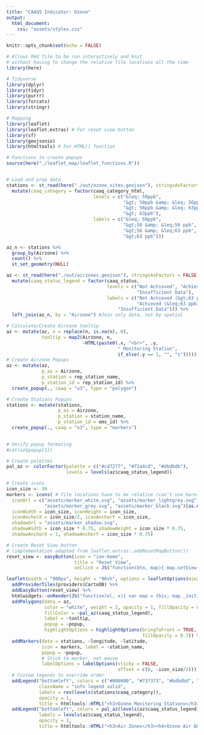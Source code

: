 ```yaml
---
title: "CAAQS Indicator: Ozone"
output: 
  html_document:
    css: "assets/styles.css"
---
```


```r
knitr::opts_chunk$set(echo = FALSE)

# Allows Rmd file to be run interactively and knit 
# without having to change the relative file locations all the time
library(here) 

# Tidyverse
library(dplyr)
library(tidyr)
library(purrr)
library(forcats)
library(stringr)

# Mapping
library(leaflet)
library(leaflet.extras) # For reset view button
library(sf)
library(geojsonio)
library(htmltools) # For HTML() function

# Functions to create popups
source(here("./leaflet_map/leaflet_functions.R"))


# Load and prep data
stations <- st_read(here("./out/ozone_sites.geojson"), stringsAsFactors = FALSE) %>%
  mutate(caaq_category = factor(caaq_category_html,
                                levels = c("&leq; 50ppb",
                                           "&gt; 50ppb &amp; &leq; 56ppb",
                                           "&gt; 56ppb &amp; &leq; 63ppb",
                                           "&gt; 63ppb"),
                                labels = c("&leq; 50ppb",
                                           "&gt;50 &amp; &leq;56 ppb",
                                           "&gt;56 &amp; &leq;63 ppb",
                                           "&gt;63 ppb")))

az_n <- stations %>%
  group_by(Airzone) %>%
  count() %>%
  st_set_geometry(NULL)

az <- st_read(here("./out/airzones.geojson"), stringsAsFactors = FALSE) %>%
  mutate(caaq_status_legend = factor(caaq_status, 
                                     levels = c("Not Achieved", "Achieved", 
                                                "Insufficient Data"),
                                     labels = c("Not Achieved (&gt;63 ppb)", 
                                                "Achieved (&leq;63 ppb)",
                                         "Insufficient Data"))) %>%
  left_join(az_n, by = "Airzone") #Join only data, not by spatial

# Calculate/Create Airzone tooltip
az <- mutate(az, n = replace(n, is.na(n), 0),
             tooltip = map2(Airzone, n, 
                            ~HTML(paste0(.x, "<br>", .y, 
                                         " Monitoring Station", 
                                         if_else(.y == 1, "", "s")))))
# Create Airzone Popups
az <- mutate(az, 
             p_az = Airzone,
             p_station = rep_station_name,
             p_station_id = rep_station_id) %>%
  create_popup(., caaq = "o3", type = "polygon")

# Create Stations Popups
stations <- mutate(stations,
                   p_az = Airzone,
                   p_station = station_name,
                   p_station_id = ems_id) %>%
  create_popup(., caaq = "o3", type = "markers")
                          

# Verify popup formating
#cat(az$popup[1])

# Create palettes
pal_az <- colorFactor(palette = c("#cd7277", "#72a4cd", "#dbdbdb"),
                      levels = levels(az$caaq_status_legend))

# Create icons
icon_size <- 30
markers <- icons( # file locations have to be relative (can't use here())
  iconUrl = c("assets/marker_white.svg", "assets/marker_lightgrey.svg", 
              "assets/marker_grey.svg", "assets/marker_black.svg")[as.numeric(stations$caaq_category)],
  iconWidth = icon_size, iconHeight = icon_size,
  iconAnchorX = icon_size/2, iconAnchorY = icon_size,
  shadowUrl = "assets/marker_shadow.svg",
  shadowWidth = icon_size * 0.75, shadowHeight = icon_size * 0.75,
  shadowAnchorX = 1, shadowAnchorY = icon_size * 0.75)

# Create Reset View button
# (implementation adapted from leaflet.extras::addResetMapButton())
reset_view <- easyButton(icon = "ion-home", 
                         title = "Reset View", 
                         onClick = JS("function(btn, map){ map.setView(map._initialCenter, map._initialZoom); }"))
```


```r
leaflet(width = "900px", height = "90vh", options = leafletOptions(minZoom = 5)) %>% 
  addProviderTiles(providers$CartoDB) %>%
  addEasyButton(reset_view) %>%
  htmlwidgets::onRender(JS("function(el, x){ var map = this; map._initialCenter = map.getCenter(); map._initialZoom = map.getZoom();}")) %>%
  addPolygons(data = az,
              color = "white", weight = 2, opacity = 1, fillOpacity = 0.6,
              fillColor = ~pal_az(caaq_status_legend),
              label = ~tooltip, 
              popup = ~popup,
              highlightOptions = highlightOptions(bringToFront = TRUE, 
                                                  fillOpacity = 0.7)) %>%
  addMarkers(data = stations, ~longitude, ~latitude, 
             icon = markers, label = ~station_name, 
             popup = ~popup,
             # Stick to marker, not mouse
             labelOptions = labelOptions(sticky = FALSE,
                                         offset = c(0, -icon_size/2))) %>%
  # Custom legends to override order
  addLegend("bottomleft", colors = c("#000000", "#737373", "#bdbdbd", "#ffffff"),
            className = "info legend solid",
            labels = rev(levels(stations$caaq_category)),
            opacity = 1,
            title = htmltools::HTML("<h3>Ozone Monitoring Stations</h3><h4>Ozone Metric</h4>")) %>%
  addLegend("bottomleft", colors = pal_az(levels(az$caaq_status_legend)), 
            labels = levels(az$caaq_status_legend), 
            opacity = 1, 
            title = htmltools::HTML("<h3>Air Zones</h3><h4>Ozone Air Quality Standard</h4>"))

```